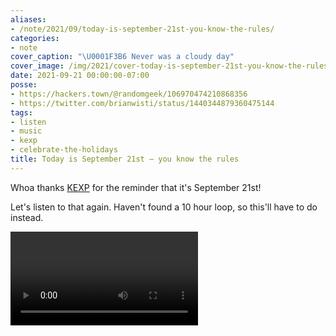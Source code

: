 ```yaml
---
aliases:
- /note/2021/09/today-is-september-21st-you-know-the-rules/
categories:
- note
cover_caption: "\U0001F3B6 Never was a cloudy day"
cover_image: /img/2021/cover-today-is-september-21st-you-know-the-rules.jpg
date: 2021-09-21 00:00:00-07:00
posse:
- https://hackers.town/@randomgeek/106970474210868356
- https://twitter.com/brianwisti/status/1440344879360475144
tags:
- listen
- music
- kexp
- celebrate-the-holidays
title: Today is September 21st — you know the rules
---
```


[KEXP]: https://kexp.org

Whoa thanks [KEXP][] for the reminder that it's September 21st!

Let's listen to that again.
Haven't found a 10 hour loop, so this'll have to do instead.

<Video id="mp6gaes9TL8" />

Was just going to tweet this but I know it'll do me good to find at random
site-tidying moments.
